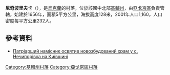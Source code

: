 {{coord|50|12|0|N|31|49|17|E|scale:30000|display=title}}

'''尼奇波里夫卡'''（{{lang-uk|Ничипорівка}}），是[[烏克蘭|烏克蘭]]的村落，位於該國中北部[[基輔州|基輔州]]，由[[亞戈京區|亞戈京區]]負責管轄，始建於1656年，面積5平方公里，海拔高度128米，2001年人口1,160，人口密度每平方公里232人。

==參考資料==
* [http://www.cerkva.info/en/news/diocese-of-kyiv/9017-2016-10-14-20-01-19.html Патріарший намісник освятив новозбудований храм у с. Нечипорівка на Київщині] {{Wayback|url=http://www.cerkva.info/en/news/diocese-of-kyiv/9017-2016-10-14-20-01-19.html |date=20161018205027 }}

{{DEFAULTSORT:Ничипорівка}}
[[Category:基輔州村落|Category:基輔州村落]]
[[Category:亞戈京區村落|Category:亞戈京區村落]]


{{Kiev-geo-stub}}